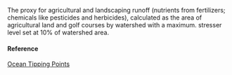 The proxy for agricultural and landscaping runoff (nutrients from fertilizers; chemicals like pesticides and herbicides), calculated as the area of agricultural land and golf courses by watershed with a maximum. stresser level set at 10% of watershed area.

#### Reference

[Ocean Tipping Points](http://www.pacioos.hawaii.edu/projects/oceantippingpoints/#data)